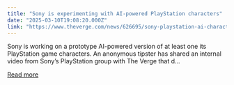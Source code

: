 ```yaml
---
title: "Sony is experimenting with AI-powered PlayStation characters"
date: "2025-03-10T19:08:20.000Z"
link: "https://www.theverge.com/news/626695/sony-playstation-ai-characters-aloy-horizon-forbidden-west-prototype"
---
```


Sony is working on a prototype AI-powered version of at least one its PlayStation game characters. An anonymous tipster has shared an internal video from Sony’s PlayStation group with The Verge that d...

[Read more](https://www.theverge.com/news/626695/sony-playstation-ai-characters-aloy-horizon-forbidden-west-prototype)
